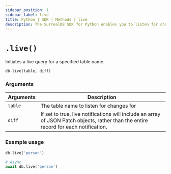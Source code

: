 ---
sidebar_position: 1
sidebar_label: live
title: Python | SDK | Methods | live
description: The SurrealDB SDK for Python enables you to listen for changes to records in a table.
---

# `.live()`

Initiates a live query for a specified table name.

```python
db.live(table, diff)
```

### Arguments
<table>
    <thead>
        <tr>
            <th colspan="2" scope="col">Arguments</th>
            <th colspan="2" scope="col">Description</th>
        </tr>
    </thead>
    <tbody>
        <tr>
            <td colspan="2" scope="row" data-label="Arguments">
                <code>table</code>
                <Label label="required" />
            </td>
            <td colspan="2" scope="row" data-label="Description">
                The table name to listen for changes for
            </td>
        </tr>
        <tr>
            <td colspan="2" scope="row" data-label="Arguments">
                <code>diff</code>
                <Label label="optional" />
            </td>
            <td colspan="2" scope="row" data-label="Description">
                If set to true, live notifications will include an array of JSON Patch objects, rather than the entire record for each notification.
            </td>
        </tr>
    </tbody>
</table>

### Example usage

```python
db.live('person')

# Async
await db.live('person')
```